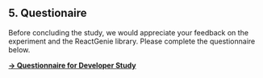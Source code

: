 ## 5. Questionaire 
Before concluding the study, we would appreciate your feedback on the experiment and the ReactGenie library. Please complete the questionnaire below.

[**→ Questionnaire for Developer Study**](https://docs.google.com/forms/d/e/1FAIpQLSfns89iM7uSktc2DTEOpl4KEXrf3S3myB3Oq3d0Cprnw-EurQ/viewform?usp=sf_link)